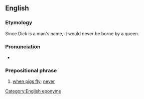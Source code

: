 ==English==

===Etymology===
Since Dick is a man's name, it would never be borne by a queen.

===Pronunciation===
* {{audio|en|En-au-in the reign of Queen Dick.ogg|Audio (AU)}}

===Prepositional phrase===
{{en-PP|in the [[reign]] of [[queen|Queen]] [[dick|Dick]]}}

# {{lb|en|idiomatic|UK}} [[when pigs fly]]; [[never]]

[[Category:English eponyms]]